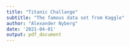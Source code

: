```yaml
---
title: "Titanic Challange"
subtitle: "The famous data set from Kaggle"
author: "Alexander Nyberg"
date: '2021-04-01'
output: pdf_document
---
```


